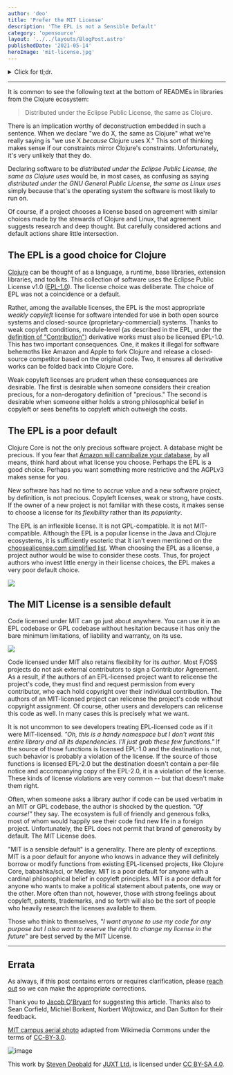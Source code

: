 ```yaml
---
author: 'deo'
title: 'Prefer the MIT License'
description: 'The EPL is not a Sensible Default'
category: 'opensource'
layout: '../../layouts/BlogPost.astro'
publishedDate: '2021-05-14'
heroImage: 'mit-license.jpg'
---
```



<details>
  <summary>Click for tl;dr.</summary>
If you want to give anyone permission to use your code for any purpose,
use the MIT License instead of the Eclipse Public License (EPL). The EPL
has restrictions that make sense for Clojure Core but not for most
libraries.

If your library is licensed EPL and someone wants to use your code in a
GPL or MIT codebase, they must first contact you and get your permission
to use your code because the EPL is not GPL- or MIT-compatible.

If your library is licensed EPL and you want to relicense your project
in the future, you must request a copyright transfer from all external
contributors or request their explicit permission to relicense the code
they provided you.

The MIT License does not have either of these constraints.

</details>

---

It is common to see the following text at the bottom of READMEs in
libraries from the Clojure ecosystem:

> Distributed under the Eclipse Public License, the same as Clojure.

There is an implication worthy of deconstruction embedded in such a
sentence. When we declare \"we do X, the same as Clojure\" what we're
really saying is \"we use X _because_ Clojure uses X.\" This sort of
thinking makes sense if our constraints mirror Clojure's constraints.
Unfortunately, it's very unlikely that they do.

Declaring software to be _distributed under the Eclipse Public License,
the same as Clojure uses_ would be, in most cases, as confusing as
saying _distributed under the GNU General Public License, the same as
Linux uses_ simply because that's the operating system the software is
most likely to run on.

Of course, if a project chooses a license based on agreement with
similar choices made by the stewards of Clojure and Linux, that
agreement suggests research and deep thought. But carefully considered
actions and default actions share little intersection.

## The EPL is a good choice for Clojure

[Clojure](https://github.com/clojure/) can be thought of as a language,
a runtime, base libraries, extension libraries, and toolkits. This
collection of software uses the Eclipse Public License v1.0
([EPL-1.0](https://github.com/clojure/clojure/blob/b1b88dd25373a86e41310a525a21b497799dbbf2/epl-v10.html)).
The license choice was deliberate. The choice of EPL was not a
coincidence or a default.

Rather, among the available licenses, the EPL is the most appropriate
_weakly copyleft_ license for software intended for use in both open
source systems and closed-source (proprietary-commercial) systems.
Thanks to weak copyleft conditions, module-level (as described in the
EPL, under the [definition of
\"Contribution\"](https://github.com/clojure/clojure/blob/b1b88dd25373a86e41310a525a21b497799dbbf2/epl-v10.html#L51))
derivative works must also be licensed EPL-1.0. This has two important
consequences. One, it makes it illegal for software behemoths like
Amazon and Apple to fork Clojure and release a closed-source competitor
based on the original code. Two, it ensures all derivative works can be
folded back into Clojure Core.

Weak copyleft licenses are prudent when these consequences are
desirable. The first is desirable when someone considers their creation
precious, for a non-derogatory definition of \"precious.\" The second is
desirable when someone either holds a strong philosophical belief in
copyleft or sees benefits to copyleft which outweigh the costs.

## The EPL is a poor default

Clojure Core is not the only precious software project. A database might
be precious. If you fear that [Amazon will cannibalize your
database](https://www.theregister.com/2019/01/10/amazon_documentdb/), by
all means, think hard about what license you choose. Perhaps the EPL is
a good choice. Perhaps you want something more restrictive and the
AGPLv3 makes sense for you.

New software has had no time to accrue value and a new software project,
by definition, is not precious. Copyleft licenses, weak or strong, have
costs. If the owner of a new project is not familiar with these costs,
it makes sense to choose a license for its _flexibility_ rather than its
_popularity_.

The EPL is an inflexible license. It is not GPL-compatible. It is not
MIT-compatible. Although the EPL is a popular license in the Java and
Clojure ecosystems, it is sufficiently esoteric that it isn't even
mentioned on the [choosealicense.com simplified
list](https://choosealicense.com/licenses/). When choosing the EPL as a
license, a project author would be wise to consider these costs. Thus,
for project authors who invest little energy in their license choices,
the EPL makes a very poor default choice.


<img src={le} />

## The MIT License is a sensible default

Code licensed under MIT can go just about anywhere. You can use it in an
EPL codebase or GPL codebase without hesitation because it has only the
bare minimum limitations, of liability and warranty, on its use.


<img src={lmc} />

Code licensed under MIT also retains flexibility for its _author_. Most F/OSS projects
do not ask external contributors to sign a Contributor Agreement. As a result, if
the authors of an EPL-licensed project want to relicense the project's code, they
must find and request permission from every contributor, who each hold copyright
over their individual contribution. The authors of an MIT-licensed project can relicense
the project's code without copyright assignment. Of course, other users and developers
can relicense this code as well. In many cases this is precisely what we want.

It is not uncommon to see developers treating EPL-licensed code as if it
were MIT-licensed. _\"Oh, this is a handy namespace but I don't want
this entire library and all its dependencies. I'll just grab these few
functions.\"_ If the source of those functions is licensed EPL-1.0 and
the destination is not, such behavior is probably a violation of the
license. If the source of those functions is licensed EPL-2.0 but the
destination doesn't contain a per-file notice and accompanying copy of
the EPL-2.0, it is a violation of the license. These kinds of license
violations are very common -- but that doesn't make them right.

Often, when someone asks a library author if code can be used verbatim
in an MIT or GPL codebase, the author is shocked by the question. _\"Of
course!\"_ they say. The ecosystem is full of friendly and generous
folks, most of whom would happily see their code find new life in a
foreign project. Unfortunately, the EPL does not permit that brand of
generosity by default. The MIT License does.

\"MIT is a sensible default\" is a generality. There are plenty of
exceptions. MIT is a poor default for anyone who knows in advance they
will definitely borrow or modify functions from existing EPL-licensed
projects, like Clojure Core, babashka/sci, or Medley. MIT is a poor
default for anyone with a cardinal philosophical belief in copyleft
principles. MIT is a poor default for anyone who wants to make a
political statement about patents, one way or the other. More often than
not, however, those with strong feelings about copyleft, patents,
trademarks, and so forth will also be the sort of people who heavily
research the licenses available to them.

Those who think to themselves, _\"I want anyone to use my code for any
purpose but I also want to reserve the right to change my license in the
future\"_ are best served by the MIT License.

---

## Errata

As always, if this post contains errors or requires clarification,
please [reach out](https://twitter.com/juxtpro) so we can make the
appropriate corrections.

Thank you to [Jacob O'Bryant](https://github.com/jacobobryant/) for
suggesting this article. Thanks also to Sean Corfield, Michiel Borkent,
Norbert Wójtowicz, and Dan Sutton for their feedback.

[MIT campus aerial
photo](https://commons.wikimedia.org/wiki/File:MIT_Main_Campus_Aerial.jpg)
adapted from Wikimedia Commons under the terms of
[CC-BY-3.0](https://creativecommons.org/licenses/by/3.0/deed.en).


<Image alt='image' src={tr} />

This work by [Steven Deobald](https://deobald.ca) for [JUXT
Ltd.](https://juxt.pro) is licensed under [CC BY-SA
4.0](http://creativecommons.org/licenses/by-sa/4.0/).
